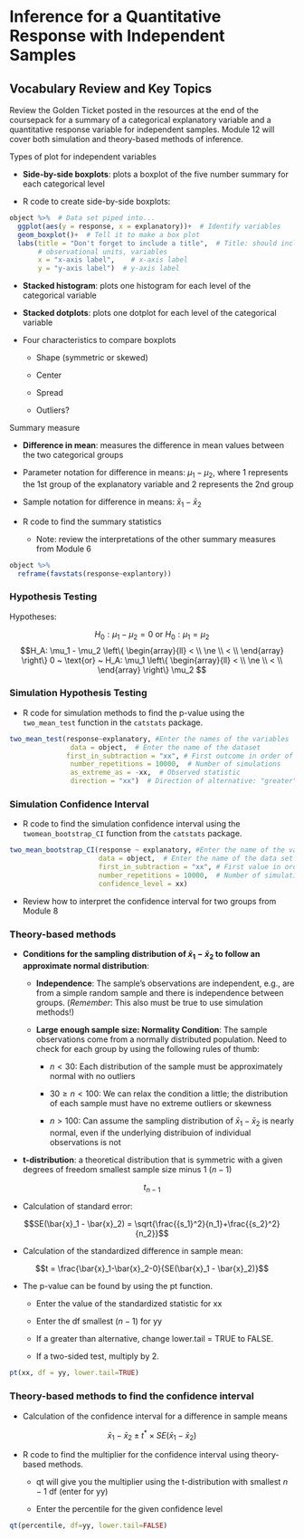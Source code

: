 # Inference for a Quantitative Response with Independent Samples

## Vocabulary Review and Key Topics

Review the Golden Ticket posted in the resources at the end of the coursepack for a summary of a categorical explanatory variable and a quantitative response variable for independent samples.  Module 12 will cover both simulation and theory-based methods of inference.

Types of plot for independent variables

* **Side-by-side boxplots**: plots a boxplot of the five number summary for each categorical level

* R code to create side-by-side boxplots:

```r
object %>%  # Data set piped into...
  ggplot(aes(y = response, x = explanatory))+  # Identify variables
  geom_boxplot()+  # Tell it to make a box plot
  labs(title = "Don't forget to include a title",  # Title: should include the type of plot,
       # observational units, variables
       x = "x-axis label",    # x-axis label
       y = "y-axis label")  # y-axis label
```

* **Stacked histogram**: plots one histogram for each level of the categorical variable

* **Stacked dotplots**: plots one dotplot for each level of the categorical variable

* Four characteristics to compare boxplots

    - Shape  (symmetric or skewed)
    
    - Center 
    
    - Spread
    
    - Outliers?

Summary measure

* **Difference in mean**: measures the difference in mean values between the two categorical groups

- Parameter notation for difference in means: $\mu_1 - \mu_2$, where 1 represents the 1st group of the explanatory variable and 2 represents the 2nd group
    
- Sample notation for difference in means: $\bar{x}_1 - \bar{x}_2$

\vspace{1mm}

* R code to find the summary statistics 

    * Note: review the interpretations of the other summary measures from Module 6

```r
object %>%
  reframe(favstats(response~explantory))
```

### Hypothesis Testing {-}

Hypotheses:

$$H_0: \mu_1 - \mu_2 = 0 ~ \text{or}~ H_0: \mu_1 = \mu_2 $$
$$H_A: \mu_1 - \mu_2 \left\{
\begin{array}{ll}
< \\
\ne \\
< \\
\end{array}
\right\}
0 
~ \text{or} ~ H_A:
\mu_1 \left\{
\begin{array}{ll}
< \\
\ne \\
< \\
\end{array}
\right\}
\mu_2 $$

### Simulation Hypothesis Testing {-}

* R code for simulation methods to find the p-value using the `two_mean_test` function in the `catstats` package.

```r
two_mean_test(response~explanatory, #Enter the names of the variables 
               data = object,  # Enter the name of the dataset
              first_in_subtraction = "xx", # First outcome in order of subtraction 
               number_repetitions = 10000,  # Number of simulations 
               as_extreme_as = -xx,  # Observed statistic 
               direction = "xx")  # Direction of alternative: "greater", "less", or "two-sided"
```


### Simulation Confidence Interval {-}

* R code to find the simulation confidence interval using the `twomean_bootstrap_CI` function from the `catstats` package.

```r
two_mean_bootstrap_CI(response ~ explanatory, #Enter the name of the variables
                      data = object,  # Enter the name of the data set
                      first_in_subtraction = "xx", # First value in order of subtraction
                      number_repetitions = 10000,  # Number of simulations
                      confidence_level = xx)
```

* Review how to interpret the confidence interval for two groups from Module 8

### Theory-based methods {-}

* **Conditions for the sampling distribution of $\bar{x}_1 - \bar{x}_2$ to follow an approximate normal distribution**:

    * **Independence**: The sample’s observations are independent, e.g., are from a simple random sample and there is independence between groups. (*Remember*: This also must be true to use simulation methods!)

     * **Large enough sample size: Normality Condition**: The sample observations come from a normally distributed population.  Need to check for each group by using the following rules of thumb:
     
         - $n < 30$: Each distribution of the sample must be approximately normal with no outliers
         
         - $30 \ge n < 100$: We can relax the condition a little; the distribution of each sample must have no extreme outliers or skewness
         
         - $n > 100$: Can assume the sampling distribution of $\bar{x}_1 - \bar{x}_2$ is nearly normal, even if the underlying distribuion of individual observations is not
         
* **t-distribution**: a theoretical distribution that is symmetric with a given degrees of freedom smallest sample size minus 1 ($n-1$)

$$t_{n-1}$$

* Calculation of standard error:

$$SE(\bar{x}_1 - \bar{x}_2) = \sqrt{\frac{{s_1}^2}{n_1}+\frac{{s_2}^2}{n_2}}$$

* Calculation of the standardized difference in sample mean:

$$t = \frac{\bar{x}_1-\bar{x}_2-0}{SE(\bar{x}_1 - \bar{x}_2)}$$

* The p-value can be found by using the pt function.

    * Enter the value of the standardized statistic for xx
    
    * Enter the df smallest $(n-1)$ for yy
    
    * If a greater than alternative, change lower.tail = TRUE to FALSE.
    
    * If a two-sided test, multiply by 2.

```r
pt(xx, df = yy, lower.tail=TRUE)
```

### Theory-based methods to find the confidence interval {-}

* Calculation of the confidence interval for a difference in sample means

$$\bar{x}_1-\bar{x}_2\pm t^*\times SE(\bar{x}_1-\bar{x}_2)$$

* R code to find the multiplier for the confidence interval using theory-based methods.

    * qt will give you the multiplier using the t-distribution with smallest $n-1$ df (enter for yy)
    
    * Enter the percentile for the given confidence level

```r
qt(percentile, df=yy, lower.tail=FALSE)
```


\newpage